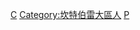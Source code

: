 {{Commonscat|People of Christchurch}}

[[Category:紐西蘭各城市出身人物‎|C]]
[[Category:坎特伯雷大區人|Category:坎特伯雷大區人]]
[[Category:基督城|P]]